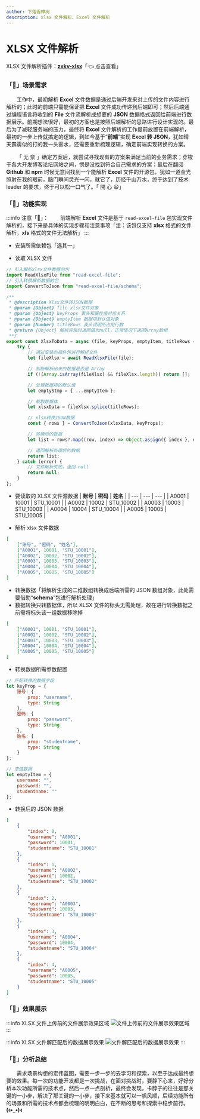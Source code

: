 ```yaml
---
author: 下落香樟树
description: xlsx 文件解析、Excel 文件解析
---
```


# XLSX 文件解析

XLSX 文件解析插件：[**zxkv-xlsx**](https://www.npmjs.com/package/zxkv-xlsx-json)「👈 点击查看」

### 「🚀」场景需求

&emsp;&emsp;工作中，最初解析 **Excel** 文件数据是通过后端开发来对上传的文件内容进行解析的；此时的前端只需能保证把 **Excel** 文件成功传递到后端即可；然后后端通过编程语言将收到的 **File** 文件流解析成想要的 **JSON** 数据格式返回给前端进行数据展示。前期想法很好，最初的方案也是按照后端解析的思路进行设计实现的。最后为了减轻服务端的压力，最终将 **Excel** 文件解析的工作提前放置在前端解析，最初的一步上传就搞定的逻辑，到如今基于“**前端**”实现 **Excel 转 JSON**，犹如晴天霹雳似的打的我一头雾水，还需要重新梳理逻辑，确定前端实现转换的方案。

&emsp;&emsp;「 无 奈 」确定方案后，就尝试寻找现有的方案来满足当前的业务需求；穿梭于各大开发博客论坛网站之间，愣是没找到符合自己需求的方案；最后在翻阅 **Github** 和 **npm** 时候无意间找到一个能解析 **Excel** 文件的开源包，犹如一道金光照射在我的眼前，脑门瞬间灵光一闪，就它了，历经千山万水，终于达到了技术 leader 的要求，终于可以松一口气了。「 開 心 😆」

### 「🚢」功能实现

:::info 注意「👀」：
&emsp;&emsp;前端解析 **Excel** 文件是基于 `read-excel-file` 包实现文件解析的，接下来是具体的实现步骤和注意事项「注：该包仅支持 **xlsx** 格式的文件解析，**xls** 格式的文件无法解析」
:::

- 安装所需依赖包「选其一」

<Install value="install read-excel-file" />

- 读取 XLSX 文件

```js title="读取数据"
// 引入解析xlsx文件数据的包
import ReadXlsxFile from "read-excel-file";
// 引入转换解析数据的包
import ConvertToJson from "read-excel-file/schema";

/**
 * @description Xlsx文件转JSON数据
 * @param {Object} file xlsx文件对象
 * @param {Object} keyProps 表头和属性值对应关系
 * @param {Object} emptyItem 数据项默认值对象
 * @param {Number} titleRows 表头说明所占用行数
 * @return {Object} 解析异常时返回值为null，正常情况下返回Array数组
 **/
export const XlsxToData = async (file, keyProps, emptyItem, titleRows = 0) => {
	try {
		// 通过安装的插件包进行解析文件
		let fileXlsx = await ReadXlsxFile(file);

		// 判断解析出来的数据是否是 Array
		if (!(Array.isArray(fileXlsx) && fileXlsx.length)) return [];

		// 处理数据项的默认值
		let emptyStmp = { ...emptyItem };

		// 截取数据体
		let xlsxData = fileXlsx.splice(titleRows);

		// xlsx转换JSON数据
		const { rows } = ConvertToJson(xlsxData, keyProps);

		// 转换后的数据
		let list = rows?.map((row, index) => Object.assign({ index }, emptyStmp, row));

		// 返回解析处理后的数据
		return list;
	} catch (error) {
		// 文件解析失败，返回 null
		return null;
	}
};
```

- 要读取的 XLSX 文件源数据
  | **账号** | **密码** | **姓名** |
  | --- | --- | --- |
  | A0001 | 10001 | STU_10001 |
  | A0002 | 10002 | STU_10002 |
  | A0003 | 10003 | STU_10003 |
  | A0004 | 10004 | STU_10004 |
  | A0005 | 10005 | STU_10005 |

- 解析 xlsx 文件数据

```json title="解析数据"
[
	["账号", "密码", "姓名"],
	["A0001", 10001, "STU_10001"],
	["A0002", 10002, "STU_10002"],
	["A0003", 10003, "STU_10003"],
	["A0004", 10004, "STU_10004"],
	["A0005", 10005, "STU_10005"]
]
```

- 转换数据「将解析生成的二维数组转换成后端所需的 JSON 数组对象，此处需要借助“**schema**”包进行解析处理」
- 数据转换只转数据体，所以 XLSX 文件的标头无需处理，故在进行转换数据之前需将标头该一组数据移除掉

```json title="转换数据"
[
	["A0001", 10001, "STU_10001"],
	["A0002", 10002, "STU_10002"],
	["A0003", 10003, "STU_10003"],
	["A0004", 10004, "STU_10004"],
	["A0005", 10005, "STU_10005"]
]
```

- 转换数据所需参数配置

```js title="转换参数"
// 匹配转换的数据字段
let keyProp = {
	账号: {
		prop: "username",
		type: String
	},
	密码: {
		prop: "password",
		type: String
	},
	姓名: {
		prop: "studentname",
		type: String
	}
};

// 空值数据
let emptyItem = {
	username: "",
	password: "",
	studentname: ""
};
```

- 转换后的 JSON 数据

```json title="转换后的数据"
[
	{
		"index": 0,
		"username": "A0001",
		"password": 10001,
		"studentname": "STU_10001"
	},
	{
		"index": 1,
		"username": "A0002",
		"password": 10002,
		"studentname": "STU_10002"
	},
	{
		"index": 2,
		"username": "A0003",
		"password": 10003,
		"studentname": "STU_10003"
	},
	{
		"index": 3,
		"username": "A0004",
		"password": 10004,
		"studentname": "STU_10004"
	},
	{
		"index": 4,
		"username": "A0005",
		"password": 10005,
		"studentname": "STU_10005"
	}
]
```

### 「🚄」效果展示

:::info XLSX 文件上传前的文件展示效果区域
![文件上传前的文件展示效果区域](./img/2-1.png)
:::

:::info XLSX 文件解匹配后的数据展示效果
![文件解匹配后的数据展示效果](./img/2-2.png)
:::

### 「🚗」分析总结

&emsp;&emsp;需求场景构想的宏伟蓝图，需要一步一步的去学习和探索，以至于达成最终想要的效果。每一次的功能开发都是一次挑战，在面对挑战时，要静下心来，好好分析本次功能所需的技术点，然后一点一点剖析，最终会发现，卡脖子的往往是那关键的一小步，解决了那关键的一小步，接下来基本就可以一帆风顺，后续功能所有的场景和所需的技术点都会梳理的明明白白，在不断的思考和探索中稳步前行。**(ง•\_•)ง**
